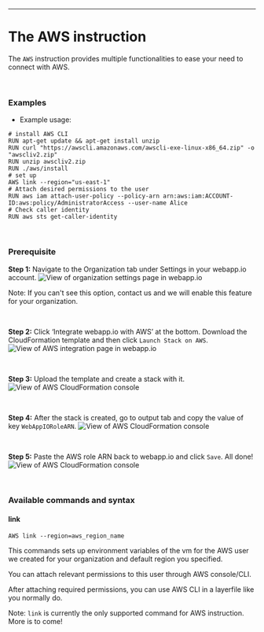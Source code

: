 ---
<div className="section-spacing"></div>

# The AWS instruction

The `AWS` instruction provides multiple functionalities to ease your need to connect with AWS.

<br />

### Examples

- Example usage:

```Layerfile
# install AWS CLI
RUN apt-get update && apt-get install unzip
RUN curl "https://awscli.amazonaws.com/awscli-exe-linux-x86_64.zip" -o "awscliv2.zip"
RUN unzip awscliv2.zip
RUN ./aws/install
# set up
AWS link --region="us-east-1"
# Attach desired permissions to the user
RUN aws iam attach-user-policy --policy-arn arn:aws:iam:ACCOUNT-ID:aws:policy/AdministratorAccess --user-name Alice
# Check caller identity
RUN aws sts get-caller-identity
```

<br />

### Prerequisite

**Step 1:** Navigate to the Organization tab under Settings in your webapp.io account.
![View of organization settings page in webapp.io](/docs/resources/aws_1.png)

Note: If you can't see this option, contact us and we will enable this feature for your organization.

<br />

<div className="section-spacing"></div>

**Step 2:** Click ‘Integrate webapp.io with AWS’ at the bottom. Download the CloudFormation template and then click `Launch Stack on AWS`.
![View of AWS integration page in webapp.io](/docs/resources/aws_2.png)

<br />

<div className="section-spacing"></div>

**Step 3:** Upload the template and create a stack with it.
![View of AWS CloudFormation console](/docs/resources/aws_3.png)

<br />

<div className="section-spacing"></div>

**Step 4:** After the stack is created, go to output tab and copy the value of key `WebAppIORoleARN`.
![View of AWS CloudFormation console](/docs/resources/aws_4.png)

<br />

<div className="section-spacing"></div>

**Step 5:** Paste the AWS role ARN back to webapp.io and click `Save`. All done!
![View of AWS CloudFormation console](/docs/resources/aws_5.png)

<br />

<div className="section-spacing"></div>

### Available commands and syntax

#### link

`AWS link --region=aws_region_name`

This commands sets up environment variables of the vm for the AWS user we created for your organization and default region you specified.

You can attach relevant permissions to this user through AWS console/CLI.

After attaching required permissions, you can use AWS CLI in a layerfile like you normally do.

Note: `link` is currently the only supported command for AWS instruction. More is to come!

<br />
